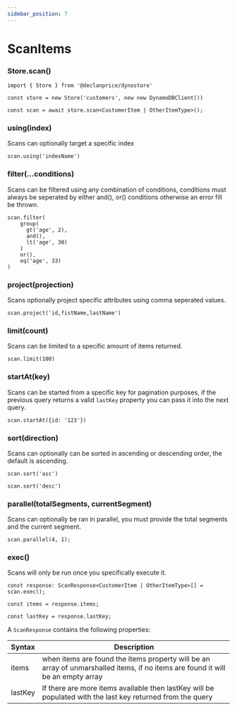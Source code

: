 ```yaml
---
sidebar_position: 7
---
```


# ScanItems

### Store.scan()

```tsx
import { Store } from '@declanprice/dynostore'

const store = new Store('customers', new new DynamoDBClient())

const scan = await store.scan<CustomerItem | OtherItemType>();
```

### using(index)

Scans can optionally target a specific index

```tsx
scan.using('indexName')
```

### filter(...conditions)

Scans can be filtered using any combination of conditions, conditions must always be seperated by either and(), or() conditions otherwise an error fill be thrown.

```tsx
scan.filter(
    group(
      gt('age', 2),
      and(),
      lt('age', 30)
    )
    or(),
    eq('age', 33)
)
```

### project(projection)

Scans optionally project specific attributes using comma seperated values.

```tsx
scan.project('id,fistName,lastName')
```

### limit(count)

Scans can be limited to a specific amount of items returned.

```tsx
scan.limit(100)
```

### startAt(key)

Scans can be started from a specific key for pagination purposes, if the previous query returns a valid `lastKey` property you can pass it into the next query.

```tsx
scan.startAt({id: '123'})
```

### sort(direction)

Scans can optionally can be sorted in ascending or descending order, the default is ascending.

```tsx
scan.sort('asc')

scan.sort('desc')
```

### parallel(totalSegments, currentSegment)

Scans can optionally be ran in parallel, you must provide the total segments and the current segment.

```tsx
scan.parallel(4, 1);
```

### exec()

Scans will only be run once you specifically execute it.

```tsx
const response: ScanResponse<CustomerItem | OtherItemType>[] = scan.exec();

const items = response.items;

const lastKey = response.lastKey;
```

A `ScanResponse` contains the following properties:


| Syntax      | Description |
| ----------- | ----------- |
| items       | when items are found the items property will be an array of unmarshalled items, if no items are found it will be an empty array |
| lastKey     | If there are more items available then lastKey will be populated with the last key returned from the query |